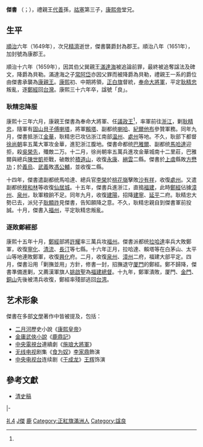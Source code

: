 {{東亞男性歷史人物
|名稱 =康良親王傑書
|身份 =[[禮親王|康親王]]
|國家 =
|時代 =[[清朝|清朝]]
|前任 = 已革巽親王[[常阿岱|常阿岱]]
|繼任 = 康悼親王[[椿泰|椿泰]]
|圖片名稱 =
|圖片大小 =
|圖片說明 =
|氏 =
|姓 =
|穆坤= <!--清代八旗满洲人物专用-->
|名 =
|字 =
|號=
|官職 =
|封爵 =
|旗籍 = [[正紅旗|正紅旗]]第四族
|世系 = 
|初名 =
|乳名 = 
|其他名號 =
|出生日期 =1646年1月20日<br>順治二年十二月初四<ref name=ax>《[[愛新覺羅宗譜|愛新覺羅宗譜]]》乙冊，3924－3926頁。</ref>
|出生地點 =
|婚年 =
|逝世日期 ={{death date and age|1697|4|1|1646|1|20}}<br>康熙三十六年三月初十<ref name=ax/>
|逝世地點 =
|在位年代 =
|廟號 =
|諡號 =康良親王
|墓葬 =
|祠廟 =
|父親 =惠順親王[[祜塞|祜塞]]
|母親 =嫡福晉科爾沁博爾濟吉特氏<ref name=ax/>
|元配 =
|正室 =嫡福晉科爾沁博爾濟吉特氏<ref name=ax/>
|妻 =庶福晉舒穆祿氏<br>庶福晉納喇氏（西哈納女）<br>庶福晉李氏<br>庶福晉赫舍里氏（納爾泰女）<br>庶福晉王佳氏<br>庶福晉李佳氏<br>庶福晉赫舍里氏（赫塞女）<br>庶福晉納喇氏（納岱女）<br>庶福晉鈕祜祿氏<br>庶福晉蘇氏<br>庶福晉相氏<br>妾劉氏<br>妾楊氏<ref name=ax/>
|繼室 =繼福晉董鄂氏<ref name=ax/>
|側室 =側福晉薩克達氏（[[華塞|華塞]]女）<ref name=ax/>
|正室之父 =[[額森台吉|額森台吉]]
|妻之父 =
|繼室之父 =[[馬塞_(董鄂氏)|馬塞]]
|側室之父 =
|嫡兄弟 =懷愍郡王[[精濟|精濟]]
|嫡姊妹 =
|庶兄弟 =阿林
|庶姊妹 =
|嫡子 =康簡親王[[巴爾圖|巴爾圖]]（母側福晉薩克達氏）<br>康悼親王[[椿泰|椿泰]]（母繼福晉董鄂氏）
|嫡女 =
|庶子 =已革三等輔國將軍尼塔哈（母庶福晉舒穆祿氏）<br>燕泰（母庶福晉納喇氏（西哈納女））<br>三等輔國將軍扎爾圖（母庶福晉赫舍里氏（納爾泰女））
|庶女 =
|其他親屬 =曾祖父：清太祖[[努爾哈赤|努爾哈赤]]<br>祖父：禮烈親王[[代善|代善]]<br>伯父：巽簡親王[[滿達海|滿達海]]<Br>堂兄：懷愍貝勒[[常阿岱|常阿岱]]
|功名 = 
|經歷 = 
}}

'''傑書''' （{{lang-mnc|ᡤᡳᠶᡝᡧᡠ|v=Giyešu|a=Giyexu}}；{{bd|1646年|1月20日|1697年|4月1日|CatIdx=A}}），禮親王[[代善|代善]]孫，[[祜塞|祜塞]]第三子，[[康熙帝|康熙帝]]堂兄。

== 生平 ==
[[順治|順治]]六年（1649年），次兄[[精濟|精濟]]逝世，傑書襲爵封為郡王。順治八年（1651年），加封號為康郡王。

順治十六年（1659年），因其伯父巽親王[[滿達海|滿達海]]被追論前罪，最終被追奪諡法及碑文，降爵為貝勒。滿達海之子[[常阿岱|常阿岱]]亦因父罪而被降爵為貝勒，禮親王一系的爵位由傑書承襲為[[康親王|康親王]]。[[康熙|康熙]]初、中期將領，[[正白旗|正白旗]]督統，[[奉命大將軍|奉命大將軍]]，平定[[耿精忠|耿精忠]]叛亂，逐[[鄭經|鄭經]]回[[台灣|台灣]]。康熙三十六年卒，諡號「良」。

=== 耿精忠降服 ===
康熙十三年六月，康親王傑書為奉命大將軍、任[[議政王|議政王]]<ref name=ax/>，率軍前往[[浙江|浙江]]，剿[[耿精忠|耿精忠]]，隨軍有[[固山貝子|固山貝子]][[傅喇塔|傅喇塔]]，將軍[[賴塔|賴塔]]、副都统[[喇哈|喇哈]]、[[紀爾他布|紀爾他布]]參贊軍務。同年九月，傑書抵浙江[[金華縣|金華]]，耿精忠已攻佔浙江南部[[温州|温州]]、[[處州|處州]]等地。不久，耿部下都督[[徐尚朝|徐尚朝]]率五萬大軍攻金華，進犯浙江腹地。傑書命都统[[巴雅爾|巴雅爾]]、副都统[[馬哈達|馬哈達]]迎拒，殺[[吳榮先|吳榮先]]，殲敵二万。十二月，徐尚朝率五萬兵進攻金華城南十二里莊，巴雅爾與總兵[[陳世凱|陳世凱]]拒戰，破敵於[[積道山|積道山]]，收復[[永康市|永康]]、[[縉雲|縉雲]]二縣。傑書於[[上虞|上虞]]縣敗[[方懋功|方懋功]]；於[[義烏|義烏]]、[[武義|武義]]敗[[馮公輔|馮公輔]]，並收復二縣。

十四年，傑書遣副都统馬哈達、總兵官[[李榮_(清朝军人)|李榮]]於[[桃花嶺|桃花嶺]]擊敗[[沙有祥|沙有祥]]，收復[[處州|處州]]。又遣副都统[[穆和林|穆和林]]等收復[[仙居城|仙居城]]。十五年，傑書兵進浙江，直搗[[福建|福建]]，此時[[鄭經|鄭經]]佔據[[漳州|漳州]]、[[泉州|泉州]]，耿軍粮餉不足。同年九月，收復[[建陽|建陽]]，招降[[建寧|建寧]]、[[延平府|延平]]二府。耿精忠大勢已去，派兒子[[耿顯祚|耿顯祚]]見傑書，告知願降之意。不久，耿精忠親自到傑書軍前投誠。十月，傑書入[[福州|福州]]，平定耿精忠叛亂。

=== 逐敗鄭經部 ===
康熙十五年十月，[[鄭經|鄭經]]部將[[許耀|許耀]]率三萬兵攻[[福州|福州]]。傑書派都统[[拉哈達|拉哈達]]率兵大敗鄭軍，收復[[寧化|寧化]]、[[清流|清流]]、[[長汀|長汀]]等七縣。十六年正月，拉哈達、賴塔等在白茅山、太平山等地連敗鄭軍，收復[[兴化府|興化]]府。二月，收復[[泉州|泉州]]、[[漳州|漳州]]二府，福建大部平定。四月，傑書沿用「剿撫並用」方針，修書一封，招撫退守[[厦門|厦門]]的鄭經。鄭不歸降，傑書準備進剿，又薦漢軍旗人[[姚啟聖|姚啟聖]]為[[福建總督|福建總督]]。十九年，鄭軍潰敗，厦門、[[金門|金門]]、[[銅山|銅山]]先後被清兵收復，鄭經率殘部逃回[[台湾|台湾]]。

== 艺术形象 ==
傑書在多部[[文學|文學]]著作中皆被提及，包括：
* [[二月河|二月河]]歷史小說《[[康熙皇帝|康熙皇帝]]》
* [[金庸|金庸]][[武俠小說|武俠小說]]《[[鹿鼎記|鹿鼎記]]》
* [[中国中央电视台|中央電視台]]連續劇《[[施琅大將軍|施琅大將軍]]》
* [[无线电视|无线电视]]剧集《[[食为奴|食为奴]]》[[李家鼎|李家鼎]]飾演
* [[中国中央电视台|中央电视台]]连续剧《[[于成龙_(电视剧)|于成龙]]》[[王辉_(演员)|王辉]]饰演

== 參考文獻 ==
{{Reflist|2}}
* [[清史稿|清史稿]]

{{start box}}
{{s-hou|禮親王世系|1646年|1月20日|1697年|4月1日|清太祖世系}}
{{s-roy}}
{{s-before|兄懷愍郡王[[精濟|精濟]]}}
{{s-title|康郡王|1649年－1659年}}
{{s-none|頭銜取消|併入康親王爵}}
|-
{{s-before|堂兄已革巽親王[[常阿岱|常阿岱]]}}
{{s-title|[[禮親王|康親王]]|1659年－1697年}}
{{s-after|子康悼親王[[椿泰|椿泰]]}}
{{end box}}

{{Authority control}}
{{DEFAULTSORT:}}
[[Category:禮親王|礼4]]
[[Category:清朝大将军|J傑]]
[[Category:金庸筆下真實人物|鹿]]
[[Category:正紅旗滿洲人|Category:正紅旗滿洲人]]
[[Category:諡良|Category:諡良]]